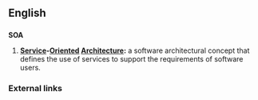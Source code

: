 ==English==

==={{acronym}}===
'''SOA'''

# {{computing}} '''[[Service]]-[[Oriented]] [[Architecture]]:''' a software architectural concept that defines the use of services to support the requirements of software users.

===External links===
{{pedialite}}